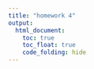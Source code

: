 ```yaml
---
title: "homework 4"
output: 
  html_document:
    toc: true
    toc_float: true
    code_folding: hide
---
```

